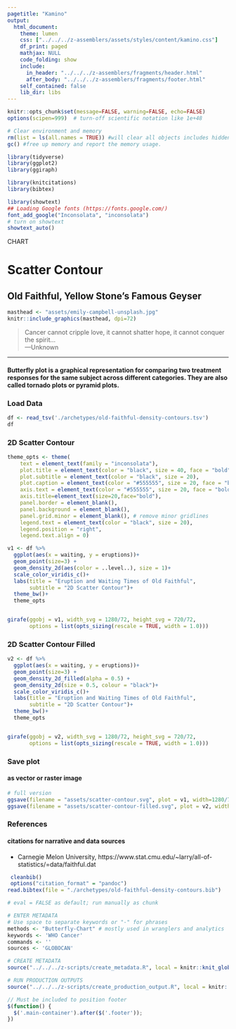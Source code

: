 ```yaml
---
pagetitle: "Kamino"
output: 
  html_document:
    theme: lumen
    css: ["../../../z-assemblers/assets/styles/content/kamino.css"]
    df_print: paged
    mathjax: NULL
    code_folding: show
    include:
      in_header: "../../../z-assemblers/fragments/header.html"
      after_body: "../../../z-assemblers/fragments/footer.html"
    self_contained: false
    lib_dir: libs
---
```


```r

knitr::opts_chunk$set(message=FALSE, warning=FALSE, echo=FALSE)
options(scipen=999)  # turn-off scientific notation like 1e+48

# Clear environment and memory
rm(list = ls(all.names = TRUE)) #will clear all objects includes hidden objects.
gc() #free up memory and report the memory usage.

library(tidyverse)
library(ggplot2)
library(ggiraph)

library(knitcitations)
library(bibtex)

library(showtext)
## Loading Google fonts (https://fonts.google.com/)
font_add_google("Inconsolata", "inconsolata")
# turn on showtext
showtext_auto()

```

<div class="activity">
CHART  
</div>

# Scatter Contour
## Old Faithful, Yellow Stone's Famous Geyser

```r

masthead <- "assets/emily-campbell-unsplash.jpg"
knitr::include_graphics(masthead, dpi=72)

```

> Cancer cannot cripple love, it cannot shatter hope, it cannot conquer the spirit...\
---Unknown\

***

#### Butterfly plot is a graphical representation for comparing two treatment responses for the same subject across different categories. They are also called tornado plots or pyramid plots.

### Load Data


```r



df <- read_tsv('./archetypes/old-faithful-density-contours.tsv')
df


```

### 2D Scatter Contour

```r

theme_opts <- theme(
    text = element_text(family = "inconsolata"), 
    plot.title = element_text(color = "black", size = 40, face = "bold"),
    plot.subtitle = element_text(color = "black", size = 20),
    plot.caption = element_text(color = "#555555", size = 20, face = "bold"),
    axis.text = element_text(color = "#555555", size = 20, face = "bold"),
    axis.title=element_text(size=20,face="bold"),
    panel.border = element_blank(),
    panel.background = element_blank(),
    panel.grid.minor = element_blank(), # remove minor gridlines
    legend.text = element_text(color = "black", size = 20),
    legend.position = "right",
    legend.text.align = 0)

v1 <- df %>%
  ggplot(aes(x = waiting, y = eruptions))+
  geom_point(size=3) +
  geom_density_2d(aes(color = ..level..), size = 1)+
  scale_color_viridis_c()+
  labs(title = "Eruption and Waiting Times of Old Faithful",
       subtitle = "2D Scatter Contour")+
  theme_bw()+
  theme_opts


girafe(ggobj = v1, width_svg = 1280/72, height_svg = 720/72,
       options = list(opts_sizing(rescale = TRUE, width = 1.0)))


```

### 2D Scatter Contour Filled

```r

v2 <- df %>%
  ggplot(aes(x = waiting, y = eruptions))+
  geom_point(size=3) +
  geom_density_2d_filled(alpha = 0.5) +
  geom_density_2d(size = 0.5, colour = "black")+
  scale_color_viridis_c()+
  labs(title = "Eruption and Waiting Times of Old Faithful",
       subtitle = "2D Scatter Contour")+
  theme_bw()+
  theme_opts


girafe(ggobj = v2, width_svg = 1280/72, height_svg = 720/72,
       options = list(opts_sizing(rescale = TRUE, width = 1.0)))


```


### Save plot
#### as vector or raster image


```r

# full version
ggsave(filename = "assets/scatter-contour.svg", plot = v1, width=1280/72, height=720/72)
ggsave(filename = "assets/scatter-contour-filled.svg", plot = v2, width=1280/72, height=720/72)

```


### References
#### citations for narrative and data sources

* Carnegie Melon University, https://www.stat.cmu.edu/~larry/all-of-statistics/=data/faithful.dat


```r

 cleanbib()
 options("citation_format" = "pandoc")
read.bibtex(file = "./archetypes/old-faithful-density-contours.bib")

```


```r

# eval = FALSE as default; run manually as chunk

# ENTER METADATA
# Use space to separate keywords or "-" for phrases
methods <- "Butterfly-Chart" # mostly used in wranglers and analytics
keywords <- 'WHO Cancer'
commands <- ''
sources <- 'GLOBOCAN'

# CREATE METADATA
source("../../../z-scripts/create_metadata.R", local = knitr::knit_global())

# RUN PRODUCTION OUTPUTS
source("../../../z-scripts/create_production_output.R", local = knitr::knit_global())


```



```js

// Must be included to position footer
$(function() {
  $('.main-container').after($('.footer'));
})

```


